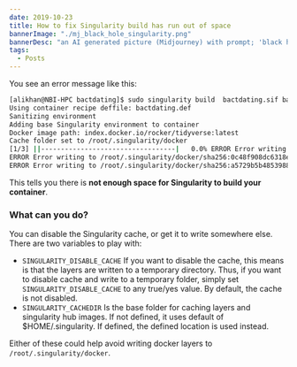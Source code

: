 ```yaml
---
date: 2019-10-23
title: How to fix Singularity build has run out of space
bannerImage: "./mj_black_hole_singularity.png"
bannerDesc: "an AI generated picture (Midjourney) with prompt; 'black hole singularity'. You can share and adapt this image following a CC BY-SA 4.0 licence."
tags:
  - Posts
---
```


You see an error message like this:

```bash
[alikhan@NBI-HPC bactdating]$ sudo singularity build  bactdating.sif bactdating.def
Using container recipe deffile: bactdating.def
Sanitizing environment
Adding base Singularity environment to container
Docker image path: index.docker.io/rocker/tidyverse:latest
Cache folder set to /root/.singularity/docker
[1/3] ||----------------------------------|   0.0% ERROR Error writing to /root/.singularity/docker/sha256:a1023bc917615cdb255c64fadbb2d8f78e8b0340fc6c11a8ea25e1020c475feb.tar.gz.LyNsUD.V1prNL: [Errno 28] No space left on device exiting
ERROR Error writing to /root/.singularity/docker/sha256:0c48f908dc6318e7ca082c5718e4fea9ef8c49809242b823587f452f73956b3e.tar.gz.D3S0er.Y8nPFj: [Errno 28] No space left on device exiting
ERROR Error writing to /root/.singularity/docker/sha256:a5729b5b4853988e207a18047cf059f520eea2a08a91d3bbcfc21554a5f98f0b.tar.gz.T88Q_a.UMjpkX: [Errno 28] No space left on device exiting
```

This tells you there is **not enough space for Singularity to build your container**.

### What can you do?

You can disable the Singularity cache, or get it to write somewhere else. There are two variables to play with:

- `SINGULARITY_DISABLE_CACHE` If you want to disable the cache, this means is that
  the layers are written to a temporary directory. Thus, if you want to disable cache
  and write to a temporary folder, simply set `SINGULARITY_DISABLE_CACHE` to any
  true/yes value. By default, the cache is not disabled.
- `SINGULARITY_CACHEDIR` Is the base folder for caching layers and singularity
  hub images. If not defined, it uses default of $HOME/.singularity. If defined,
  the defined location is used instead.

Either of these could help avoid writing docker layers to `/root/.singularity/docker`.
